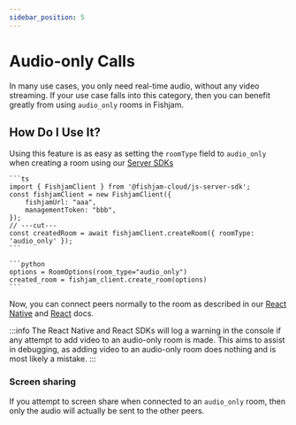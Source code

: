 ```yaml
---
sidebar_position: 5
---
```



# Audio-only Calls

In many use cases, you only need real-time audio, without any video streaming.
If your use case falls into this category, then you can benefit greatly from using `audio_only` rooms in Fishjam.

<!-- TODO(Tomasz Mazur): uncomment this once pricing page is ready -->
<!-- ## Why Should I Care? -->
<!---->
<!-- Audio-only rooms are heavily discounted compared to normal rooms. -->
<!-- As described in more detail on the [pricing page](https://fishjam.io/#pricing), Fishjam rooms are priced based on the total connection time of peers in them. -->
<!-- Audio-only rooms come at a 75% discount. -->
<!-- For example, if you have a normal room with 2 peers connected for 30 minutes, then the total cost of the room will be equal to the cost of 60 minutes. -->
<!-- If the same room were audio-only, then the final cost of the room will only be equal to 15 minutes. -->

## How Do I Use It?

Using this feature is as easy as setting the `roomType` field to `audio_only` when creating a room using our [Server SDKs](/production/server)

<Tabs groupId="language">
  <TabItem value="ts" label="Typescript">
  
    ```ts
    import { FishjamClient } from '@fishjam-cloud/js-server-sdk';
    const fishjamClient = new FishjamClient({
        fishjamUrl: "aaa",
        managementToken: "bbb",
    });
    // ---cut---
    const createdRoom = await fishjamClient.createRoom({ roomType: 'audio_only' });
    ```

  </TabItem>

  <TabItem value="python" label="Python">

    ```python
    options = RoomOptions(room_type="audio_only")
    created_room = fishjam_client.create_room(options)
    ```

  </TabItem>
 </Tabs>

Now, you can connect peers normally to the room as described in our [React Native](/react-native/connecting) and [React](/react/connecting) docs.

:::info
The React Native and React SDKs will log a warning in the console if any attempt to add video to an audio-only room is made.
This aims to assist in debugging, as adding video to an audio-only room does nothing and is most likely a mistake.
:::

### Screen sharing

If you attempt to screen share when connected to an `audio_only` room, then only the audio will actually be sent to the other peers.
